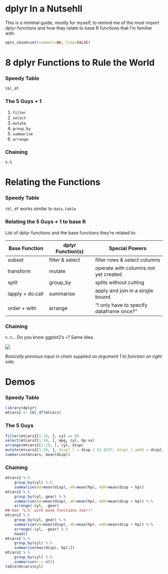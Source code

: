 dplyr In a Nutsehll
===

This is a minimal guide, mostly for myself, to remind me of the most import dplyr functions and how they relate to base R functions that I'm familiar with. 

```r
opts_chunk$set(comment=NA, tidy=FALSE)
```

# 8 dplyr Functions to Rule the World

### Speedy Table

`tbl_df`


### The 5 Guys + 1

1. `filter`
2. `select`
3. `mutate`
4. `group_by`
5. `summarise`
6. `arrange`

### Chaining

`%.%`

# Relating the Functions

### Speedy Table 

`tbl_df` works similar to `data.table` 

### Relating the 5 Guys + 1 to base R

List of dplyr functions and the base functions they're related to:

Base Function    | dplyr Function(s) | Special Powers
-----------------|-------------------|-----------------------------
subset           |  filter & select  | filter rows & select columns
transform        |  mutate           | operate with columns not yet created
split            |  group_by         | splits without cutting
lapply + do.call |  summarise        | apply and join in a single bound
order + with     |  arrange          | "I only have to specify dataframe once?"

### Chaining

`%.%`... Do you know ggplot2's `+`?  Same idea.  

![](chain.png)

*Basically previous input in chain supplied as argument 1 to function on right side.*

# Demos
### Speedy Table
```r
library(dplyr)
mtcars2 <- tbl_df(mtcars)
```

### The 5 Guys
```r
filter(mtcars2[1:10, ], cyl == 8)
select(mtcars2[1:10, ], mpg, cyl, hp:vs)
arrange(mtcars2[1:10, ], cyl, disp)
mutate(mtcars2[1:10, ], displ_l = disp / 61.0237, displ_l_add1 = displ_l + 1)
summarise(mtcars, mean(disp))
```

### Chaining

```r
mtcars2 %.%
    group_by(cyl) %.%
    summarise(md=mean(disp), mh=mean(hp), mdh=mean(disp + hp))
mtcars2 %.%
    group_by(cyl, gear) %.%
    summarise(md=mean(disp), mh=mean(hp), mdh=mean(disp + hp)) %.%
    arrange(-cyl, -gear)
## Use `%.%` with base functions too!!!
mtcars2 %.%
    group_by(cyl, gear) %.%
    summarise(md=mean(disp), mh=mean(hp), mdh=mean(disp + hp)) %.%
    arrange(-cyl, -gear) %.%
	head()
mtcars2 %.%
    group_by(cyl) %.%
    summarise(max(disp), hp[1])
mtcars2 %.%
    group_by(cyl) %.%
    summarise(n = n()) 
table(mtcars$cyl) 
```


